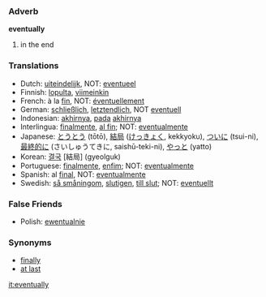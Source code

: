 ===Adverb===

'''eventually'''

#in the end

===Translations===
*Dutch: [[uiteindelijk]], NOT: [[eventueel]]
*Finnish: [[lopulta]], [[viimeinkin]]
*French: à la [[fin]], NOT: [[éventuellement]]
*German: [[schließlich]], [[letztendlich]], NOT [[eventuell]]
*Indonesian: [[akhirnya]], [[pada]] [[akhirnya]]
*Interlingua: [[finalmente]], [[al fin]]; NOT: [[eventualmente]]
*Japanese: [[とうとう]] (tōtō), [[結局]] ([[けっきょく]], kekkyoku), [[ついに]] (tsui-ni), [[最終的に]] (さいしゅうてきに, saishū-teki-ni), [[やっと]] (yatto)
*Korean: [[결국]] [結局] (gyeolguk)
*Portuguese: [[finalmente]], [[enfim]]; NOT: [[eventualmente]]
*Spanish: al [[final]], NOT: [[eventualmente]]
*Swedish: [[så småningom]], [[slutigen]], [[till slut]]; NOT: [[eventuellt]]

===False Friends===
*Polish: [[ewentualnie]]

===Synonyms===
*[[finally]]
*[[at last]]

[[it:eventually]]